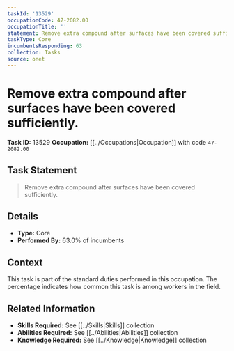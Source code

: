 ```yaml
---
taskId: '13529'
occupationCode: 47-2082.00
occupationTitle: ''
statement: Remove extra compound after surfaces have been covered sufficiently.
taskType: Core
incumbentsResponding: 63
collection: Tasks
source: onet
---
```

# Remove extra compound after surfaces have been covered sufficiently.

**Task ID:** 13529
**Occupation:** [[../Occupations|Occupation]] with code `47-2082.00`

## Task Statement

> Remove extra compound after surfaces have been covered sufficiently.

## Details

- **Type:** Core
- **Performed By:** 63.0% of incumbents

## Context

This task is part of the standard duties performed in this occupation. The percentage indicates how common this task is among workers in the field.

## Related Information

- **Skills Required:** See [[../Skills|Skills]] collection
- **Abilities Required:** See [[../Abilities|Abilities]] collection
- **Knowledge Required:** See [[../Knowledge|Knowledge]] collection
